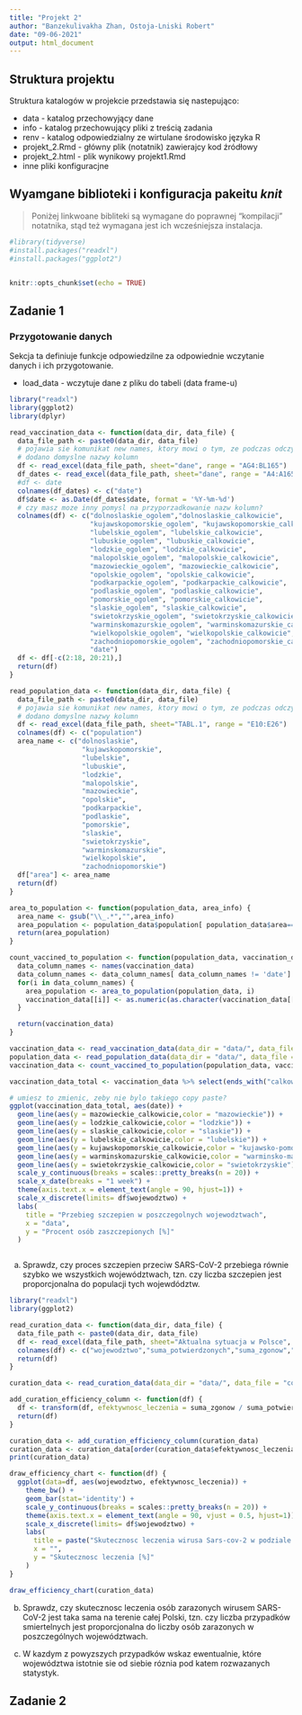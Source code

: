 ```yaml
---
title: "Projekt 2"
author: "Banzekulivakha Zhan, Ostoja-Lniski Robert"
date: "09-06-2021"
output: html_document
---
```



## Struktura projektu
Struktura katalogów w projekcie przedstawia się nastepująco:

* data - katalog przechowyjący dane
* info - katalog przechowujący pliki z treścią zadania
* renv - katalog odpowiedzialny ze wirtulane środowisko języka R
* projekt_2.Rmd - główny plik (notatnik) zawierajcy kod źródłowy
* projekt_2.html - plik wynikowy projekt1.Rmd
* inne pliki konfiguracjne

## Wyamgane biblioteki i konfiguracja pakeitu *knit*
> Poniżej linkwoane bibliteki są wymagane do poprawnej "kompilacji" notatnika, stąd też wymagana jest ich wcześniejsza instalacja.

```r
#library(tidyverse)
#install.packages("readxl")
#install.packages("ggplot2")


knitr::opts_chunk$set(echo = TRUE)
```

## Zadanie 1



### Przygotowanie danych
Sekcja ta definiuje funkcje odpowiedzilne za odpowiednie wczytanie danych i ich przygotowanie.

* load_data - wczytuje dane z pliku do tabeli (data frame-u)

```r

library("readxl")
library(ggplot2)
library(dplyr)

read_vaccination_data <- function(data_dir, data_file) {
  data_file_path <- paste0(data_dir, data_file)
  # pojawia sie komunikat new names, ktory mowi o tym, ze podczas odczytywania danych z excela
  # dodano domyslne nazwy kolumn
  df <- read_excel(data_file_path, sheet="dane", range = "AG4:BL165")
  df_dates <- read_excel(data_file_path, sheet="dane", range = "A4:A165")
  #df <- date
  colnames(df_dates) <- c("date")
  df$date <- as.Date(df_dates$date, format = '%Y-%m-%d')
  # czy masz moze inny pomysl na przyporzadkowanie nazw kolumn?
  colnames(df) <- c("dolnoslaskie_ogolem","dolnoslaskie_calkowicie",
                    "kujawskopomorskie_ogolem", "kujawskopomorskie_calkowicie",
                    "lubelskie_ogolem", "lubelskie_calkowicie",
                    "lubuskie_ogolem", "lubuskie_calkowicie",
                    "lodzkie_ogolem", "lodzkie_calkowicie",
                    "malopolskie_ogolem", "malopolskie_calkowicie",
                    "mazowieckie_ogolem", "mazowieckie_calkowicie",
                    "opolskie_ogolem", "opolskie_calkowicie",
                    "podkarpackie_ogolem", "podkarpackie_calkowicie",
                    "podlaskie_ogolem", "podlaskie_calkowicie",
                    "pomorskie_ogolem", "pomorskie_calkowicie",
                    "slaskie_ogolem", "slaskie_calkowicie",
                    "swietokrzyskie_ogolem", "swietokrzyskie_calkowicie",
                    "warminskomazurskie_ogolem", "warminskomazurskie_calkowicie",
                    "wielkopolskie_ogolem", "wielkopolskie_calkowicie",
                    "zachodniopomorskie_ogolem", "zachodniopomorskie_calkowicie",
                    "date")
  df <- df[-c(2:18, 20:21),]
  return(df)
}

read_population_data <- function(data_dir, data_file) {
  data_file_path <- paste0(data_dir, data_file)
  # pojawia sie komunikat new names, ktory mowi o tym, ze podczas odczytywania danych z excela
  # dodano domyslne nazwy kolumn
  df <- read_excel(data_file_path, sheet="TABL.1", range = "E10:E26")
  colnames(df) <- c("population")
  area_name <- c("dolnoslaskie",
                  "kujawskopomorskie",
                  "lubelskie",
                  "lubuskie",
                  "lodzkie",
                  "malopolskie",
                  "mazowieckie",
                  "opolskie",
                  "podkarpackie",
                  "podlaskie",
                  "pomorskie",
                  "slaskie",
                  "swietokrzyskie",
                  "warminskomazurskie",
                  "wielkopolskie",
                  "zachodniopomorskie")
  df["area"] <- area_name
  return(df)
}

area_to_population <- function(population_data, area_info) {
  area_name <- gsub("\\_.*","",area_info)
  area_population <- population_data$population[ population_data$area==area_name ]
  return(area_population)
}

count_vaccined_to_population <- function(population_data, vaccination_data) {
  data_column_names <- names(vaccination_data)
  data_column_names <- data_column_names[ data_column_names != 'date']
  for(i in data_column_names) {
    area_population <- area_to_population(population_data, i)
    vaccination_data[[i]] <- as.numeric(as.character(vaccination_data[[i]])) / area_population * 100
  }

  return(vaccination_data)
}

vaccination_data <- read_vaccination_data(data_dir = "data/", data_file = "covid_szczepienia.xlsx")
population_data <- read_population_data(data_dir = "data/", data_file = "ludnosc.xls")
vaccination_data <- count_vaccined_to_population(population_data, vaccination_data)

vaccination_data_total <- vaccination_data %>% select(ends_with("calkowicie"), "date")

# umiesz to zmienic, zeby nie bylo takiego copy paste?
ggplot(vaccination_data_total, aes(date)) +
  geom_line(aes(y = mazowieckie_calkowicie,color = "mazowieckie")) +
  geom_line(aes(y = lodzkie_calkowicie,color = "lodzkie")) +
  geom_line(aes(y = slaskie_calkowicie,color = "slaskie")) +
  geom_line(aes(y = lubelskie_calkowicie,color = "lubelskie")) +
  geom_line(aes(y = kujawskopomorskie_calkowicie,color = "kujawsko-pomorskie")) +
  geom_line(aes(y = warminskomazurskie_calkowicie,color = "warminsko-mazurskie")) +
  geom_line(aes(y = swietokrzyskie_calkowicie,color = "swietokrzyskie")) +
  scale_y_continuous(breaks = scales::pretty_breaks(n = 20)) +
  scale_x_date(breaks = "1 week") +
  theme(axis.text.x = element_text(angle = 90, hjust=1)) +
  scale_x_discrete(limits= df$wojewodztwo) +
  labs(
    title = "Przebieg szczepien w poszczegolnych wojewodztwach",
    x = "data",
    y = "Procent osób zaszczepionych [%]"
  )

```
```r

```

a) Sprawdz, czy proces szczepien przeciw SARS-CoV-2 przebiega równie szybko we wszystkich województwach, tzn. czy liczba szczepien jest proporcjonalna do populacji tych wojewdództw.


```r

library("readxl")
library(ggplot2)

read_curation_data <- function(data_dir, data_file) {
  data_file_path <- paste0(data_dir, data_file)
  df <- read_excel(data_file_path, sheet="Aktualna sytuacja w Polsce", range = "B2:G18")
  colnames(df) <- c("wojewodztwo","suma_potwierdzonych","suma_zgonow","suma_wyzdrowien", "nieaktyne_przypadki", "aktywne_przypadki")
  return(df)
}

curation_data <- read_curation_data(data_dir = "data/", data_file = "covid_w_polsce.xlsx")

add_curation_efficiency_column <- function(df) {
  df <- transform(df, efektywnosc_leczenia = suma_zgonow / suma_potwierdzonych * 100)
  return(df)
}

curation_data <- add_curation_efficiency_column(curation_data)
curation_data <- curation_data[order(curation_data$efektywnosc_leczenia),]
print(curation_data)

draw_efficiency_chart <- function(df) {
  ggplot(data=df, aes(wojewodztwo, efektywnosc_leczenia)) +
    theme_bw() +
    geom_bar(stat='identity') +
    scale_y_continuous(breaks = scales::pretty_breaks(n = 20)) +
    theme(axis.text.x = element_text(angle = 90, vjust = 0.5, hjust=1)) +
    scale_x_discrete(limits= df$wojewodztwo) +
    labs(
      title = paste("Skutecznosc leczenia wirusa Sars-cov-2 w podziale na wojewodztwa"),
      x = "",
      y = "Skutecznosc leczenia [%]"
    )
}

draw_efficiency_chart(curation_data)

```

b) Sprawdz, czy skutecznosc leczenia osób zarazonych wirusem SARS-CoV-2 jest taka sama na terenie całej Polski, tzn. czy liczba przypadków smiertelnych jest proporcjonalna do liczby osób zarazonych w poszczególnych województwach.

c) W kazdym z powyzszych przypadków wskaz ewentualnie, które województwa istotnie sie od siebie róznia pod katem rozwazanych statystyk.

## Zadanie 2


```r

```

